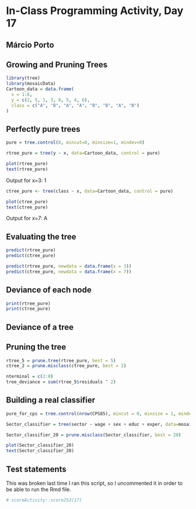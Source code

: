 # In-Class Programming Activity, Day 17

## Márcio Porto

## Growing and Pruning Trees

```r
library(tree)
library(mosaicData)
Cartoon_data = data.frame(
  x = 1:8,
  y = c(2, 5, 1, 3, 8, 5, 4, 6),
  class = c("A", "B", "A", "A", "B", "B", "A", "B")
)
```

## Perfectly pure trees

```r
pure = tree.control(8, mincut=0, minsize=1, mindev=0)

rtree_pure = tree(y ~ x, data=Cartoon_data, control = pure)

plot(rtree_pure)
text(rtree_pure)
```

Output for x=3: 1

```r
ctree_pure <- tree(class ~ x, data=Cartoon_data, control = pure)

plot(ctree_pure)
text(ctree_pure)
```

Output for x=7: A

## Evaluating the tree

```r
predict(rtree_pure)
predict(ctree_pure)

predict(rtree_pure, newdata = data.frame(x = 3))
predict(ctree_pure, newdata = data.frame(x = 7))
```

## Deviance of each node

```r
print(rtree_pure)
print(ctree_pure)
```

## Deviance of a tree

## Pruning the tree

```r
rtree_5 = prune.tree(rtree_pure, best = 5)
ctree_2 = prune.misclass(ctree_pure, best = 2)

nterminal = c(2:8)
tree_deviance = sum(rtree_5$residuals ^ 2)
```

## Building a real classifier

```r
pure_for_cps = tree.control(nrow(CPS85), mincut = 0, minsize = 1, mindev = 0)

Sector_classifier = tree(sector ~ wage + sex + educ + exper, data=mosaicData::CPS85, control=pure_for_cps)

Sector_classifier_20 = prune.misclass(Sector_classifier, best = 20)

plot(Sector_classifier_20)
text(Sector_classifier_20)
```

## Test statements

This was broken last time I ran this script, so I uncommented it in order to be able to run the Rmd file.

```r
# scoreActivity::score253(17)
```
